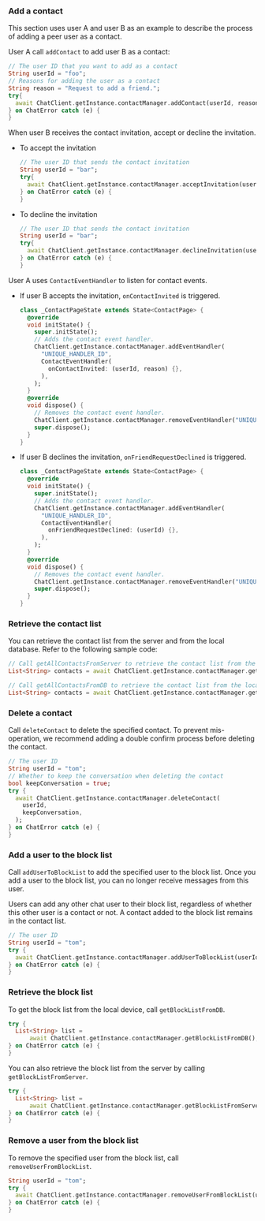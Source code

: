 <PlatformWrapper platform="flutter">

### Add a contact

This section uses user A and user B as an example to describe the process of adding a peer user as a contact.

User A call `addContact` to add user B as a contact:

```dart
// The user ID that you want to add as a contact
String userId = "foo";
// Reasons for adding the user as a contact
String reason = "Request to add a friend.";
try{
  await ChatClient.getInstance.contactManager.addContact(userId, reason);
} on ChatError catch (e) {
}
```

When user B receives the contact invitation, accept or decline the invitation.

- To accept the invitation

  ```dart
  // The user ID that sends the contact invitation
  String userId = "bar";
  try{
    await ChatClient.getInstance.contactManager.acceptInvitation(userId);
  } on ChatError catch (e) {
  }
  ```

- To decline the invitation

  ```dart
  // The user ID that sends the contact invitation
  String userId = "bar";
  try{
    await ChatClient.getInstance.contactManager.declineInvitation(userId);
  } on ChatError catch (e) {
  }
  ```

User A uses `ContactEventHandler` to listen for contact events.

- If user B accepts the invitation, `onContactInvited` is triggered.

  ```dart
  class _ContactPageState extends State<ContactPage> {
    @override
    void initState() {
      super.initState();
      // Adds the contact event handler.
      ChatClient.getInstance.contactManager.addEventHandler(
        "UNIQUE_HANDLER_ID",
        ContactEventHandler(
          onContactInvited: (userId, reason) {},
        ),
      );
    }
    @override
    void dispose() {
      // Removes the contact event handler.
      ChatClient.getInstance.contactManager.removeEventHandler("UNIQUE_HANDLER_ID");
      super.dispose();
    }
  }
  ```

- If user B declines the invitation, `onFriendRequestDeclined` is triggered.

  ```dart
  class _ContactPageState extends State<ContactPage> {
    @override
    void initState() {
      super.initState();
      // Adds the contact event handler.
      ChatClient.getInstance.contactManager.addEventHandler(
        "UNIQUE_HANDLER_ID",
        ContactEventHandler(
          onFriendRequestDeclined: (userId) {},
        ),
      );
    }
    @override
    void dispose() {
      // Removes the contact event handler.
      ChatClient.getInstance.contactManager.removeEventHandler("UNIQUE_HANDLER_ID");
      super.dispose();
    }
  }
  ```

### Retrieve the contact list

You can retrieve the contact list from the server and from the local database. Refer to the following sample code:

```dart
// Call getAllContactsFromServer to retrieve the contact list from the server.
List<String> contacts = await ChatClient.getInstance.contactManager.getAllContactsFromServer();

// Call getAllContactsFromDB to retrieve the contact list from the local database.
List<String> contacts = await ChatClient.getInstance.contactManager.getAllContactsFromDB();
```


### Delete a contact

Call `deleteContact` to delete the specified contact. To prevent mis-operation, we recommend adding a double confirm process before deleting the contact.

```dart
// The user ID
String userId = "tom";
// Whether to keep the conversation when deleting the contact
bool keepConversation = true;
try {
  await ChatClient.getInstance.contactManager.deleteContact(
    userId,
    keepConversation,
  );
} on ChatError catch (e) {
}
```

### Add a user to the block list

Call `addUserToBlockList` to add the specified user to the block list. Once you add a user to the block list, you can no longer receive messages from this user.

<div class="note alert">Users can add any other chat user to their block list, regardless of whether this other user is a contact or not. A contact added to the block list remains in the contact list.</div>

```dart
// The user ID
String userId = "tom";
try {
  await ChatClient.getInstance.contactManager.addUserToBlockList(userId);
} on ChatError catch (e) {
}
```

### Retrieve the block list

To get the block list from the local device, call `getBlockListFromDB`.

```dart
try {
  List<String> list =
      await ChatClient.getInstance.contactManager.getBlockListFromDB();
} on ChatError catch (e) {
}
```

You can also retrieve the block list from the server by calling `getBlockListFromServer`.

```dart
try {
  List<String> list =
      await ChatClient.getInstance.contactManager.getBlockListFromServer();
} on ChatError catch (e) {
}
```

### Remove a user from the block list

To remove the specified user from the block list, call `removeUserFromBlockList`. 

```dart
String userId = "tom";
try {
  await ChatClient.getInstance.contactManager.removeUserFromBlockList(userId);
} on ChatError catch (e) {
}
```

</PlatformWrapper>